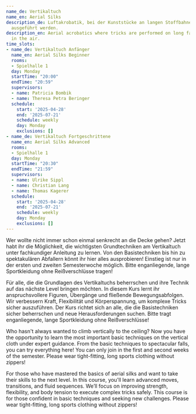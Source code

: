 ```yaml
---
name_de: Vertikaltuch
name_en: Aerial Silks
description_de: Luftakrobatik, bei der Kunststücke an langen Stoffbahnen in der Luft
  ausgeführt werden.
description_en: Aerial acrobatics where tricks are performed on long fabric ribbons
  in the air.
time_slots:
- name_de: Vertikaltuch Anfänger
  name_en: Aerial Silks Beginner
  rooms:
  - Spielhalle 1
  day: Monday
  startTime: "20:00"
  endTime: "20:59"
  supervisors:
  - name: Patricia Bombik
  - name: Theresa Petra Beringer
  schedule:
    start: '2025-04-28'
    end: '2025-07-21'
    schedule: weekly
    day: Monday
    exclusions: []
- name_de: Vertikaltuch Fortgeschrittene
  name_en: Aerial Silks Advanced
  rooms:
  - Spielhalle 1
  day: Monday
  startTime: "20:30"
  endTime: "21:59"
  supervisors:
  - name: Ulrike Sippl
  - name: Christian Lang
  - name: Thomas Kagerer
  schedule:
    start: '2025-04-28'
    end: '2025-07-21'
    schedule: weekly
    day: Monday
    exclusions: []
---
```


<Locale value="de">
 

 Wer wollte nicht immer schon einmal senkrecht an die Decke gehen? Jetzt habt ihr
die Möglichkeit, die wichtigsten Grundtechniken am Vertikaltuch unter
fachkundiger Anleitung zu lernen. Von den Basistechniken bis hin zu
spektakulären Abfallern könnt ihr hier alles ausprobieren! Einstieg ist nur in
der ersten und zweiten Semesterwoche möglich. Bitte enganliegende, lange
Sportkleidung ohne Reißverschlüsse tragen! 

 Für alle, die die Grundlagen des Vertikaltuchs beherrschen und ihre Technik auf
das nächste Level bringen möchten. In diesem Kurs lernt ihr anspruchsvollere
Figuren, Übergänge und fließende Bewegungsabfolgen. Wir verbessern Kraft,
Flexibilität und Körperspannung, um komplexe Tricks sicher auszuführen. Der Kurs
richtet sich an alle, die die Basistechniken sicher beherrschen und neue
Herausforderungen suchen. Bitte tragt enganliegende, lange Sportkleidung ohne
Reißverschlüsse!

</Locale>
<Locale value="en">
 

 Who hasn't always wanted to climb vertically to the ceiling? Now you have the
opportunity to learn the most important basic techniques on the vertical cloth
under expert guidance. From the basic techniques to spectacular falls, you can
try everything here! You can only join in the first and second weeks of the
semester. Please wear tight-fitting, long sports clothing without zippers! 

 For those who have mastered the basics of aerial silks and want to take their
skills to the next level. In this course, you'll learn advanced moves,
transitions, and fluid sequences. We’ll focus on improving strength,
flexibility, and body tension to execute complex tricks safely. This course is
for those confident in basic techniques and seeking new challenges. Please wear
tight-fitting, long sports clothing without zippers!

</Locale>
